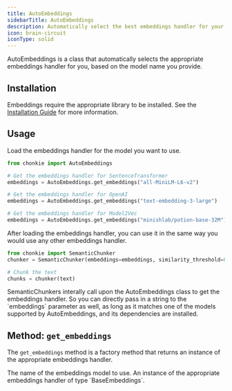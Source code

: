 ```yaml
---
title: AutoEmbeddings
sidebarTitle: AutoEmbeddings
description: Automatically select the best embeddings handler for your use case
icon: brain-circuit
iconType: solid
---
```


AutoEmbeddings is a class that automatically selects the appropriate embeddings handler for you, based on the model name you provide.

## Installation

Embeddings require the appropriate library to be installed. See the [Installation Guide](/oss/getting-started/installation) for more information.

## Usage

Load the embeddings handler for the model you want to use.

```python
from chonkie import AutoEmbeddings

# Get the embeddings handler for SentenceTransformer
embeddings = AutoEmbeddings.get_embeddings("all-MiniLM-L6-v2")

# Get the embeddings handler for OpenAI
embeddings = AutoEmbeddings.get_embeddings("text-embedding-3-large")

# Get the embeddings handler for Model2Vec
embeddings = AutoEmbeddings.get_embeddings("minishlab/potion-base-32M")

```

After loading the embeddings handler, you can use it in the same way you would use any other embeddings handler.

```python
from chonkie import SemanticChunker
chunker = SemanticChunker(embeddings=embeddings, similarity_threshold=0.7)

# Chunk the text
chunks = chunker(text)
```

<Info>
  SemanticChunkers interally call upon the AutoEmbeddings class to get the
  embeddings handler. So you can directly pass in a string to the `embeddings`
  parameter as well, as long as it matches one of the models supported by
  AutoEmbeddings, and its dependencies are installed.
</Info>

## Method: `get_embeddings`

The `get_embeddings` method is a factory method that returns an instance of the appropriate embeddings handler.

<ParamField path="model_name" type="str">
  The name of the embeddings model to use.
</ParamField>

<Returns>
  An instance of the appropriate embeddings handler of type `BaseEmbeddings`.
</Returns>

